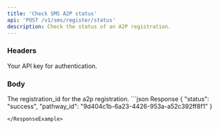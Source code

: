 ```yaml
---
title: 'Check SMS A2P status'
api: 'POST /v1/sms/register/status'
description: Check the status of an A2P registration.
---
```


### Headers

<ParamField header="authorization" type="string" required={true}>
  Your API key for authentication.
</ParamField>


### Body
<ParamField body="registration_id" type="string">
The registration_id for the a2p registration.
</ParamField>




<ResponseExample>
```json Response
{
  "status": "success",
  "pathway_id": "9d404c1b-6a23-4426-953a-a52c392ff8f1"
}

```
</ResponseExample>
